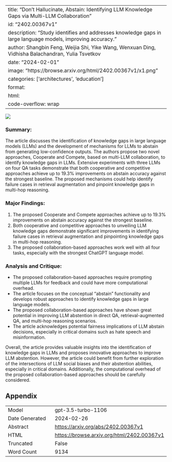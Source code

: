 
---
title: "Don't Hallucinate, Abstain: Identifying LLM Knowledge Gaps via Multi-LLM Collaboration"
id: "2402.00367v1"
description: "Study identifies and addresses knowledge gaps in large language models, improving accuracy."
author: Shangbin Feng, Weijia Shi, Yike Wang, Wenxuan Ding, Vidhisha Balachandran, Yulia Tsvetkov
date: "2024-02-01"
image: "https://browse.arxiv.org/html/2402.00367v1/x1.png"
categories: ['architectures', 'education']
format:
  html:
    code-overflow: wrap
---

![](https://browse.arxiv.org/html/2402.00367v1/x1.png)

### Summary:
The article discusses the identification of knowledge gaps in large language models (LLMs) and the development of mechanisms for LLMs to abstain from generating low-confidence outputs. The authors propose two novel approaches, Cooperate and Compete, based on multi-LLM collaboration, to identify knowledge gaps in LLMs. Extensive experiments with three LLMs on four QA tasks demonstrate that both cooperative and competitive approaches achieve up to 19.3% improvements on abstain accuracy against the strongest baseline. The proposed mechanisms could help identify failure cases in retrieval augmentation and pinpoint knowledge gaps in multi-hop reasoning.

### Major Findings:
1. The proposed Cooperate and Compete approaches achieve up to 19.3% improvements on abstain accuracy against the strongest baseline.
2. Both cooperative and competitive approaches to unveiling LLM knowledge gaps demonstrate significant improvements in identifying failure cases in retrieval augmentation and pinpointing knowledge gaps in multi-hop reasoning.
3. The proposed collaboration-based approaches work well with all four tasks, especially with the strongest ChatGPT language model.

### Analysis and Critique:
- The proposed collaboration-based approaches require prompting multiple LLMs for feedback and could have more computational overhead.
- The article focuses on the conceptual "abstain" functionality and develops robust approaches to identify knowledge gaps in large language models.
- The proposed collaboration-based approaches have shown great potential in improving LLM abstention in direct QA, retrieval-augmented QA, and multi-hop reasoning scenarios.
- The article acknowledges potential fairness implications of LLM abstain decisions, especially in critical domains such as hate speech and misinformation.

Overall, the article provides valuable insights into the identification of knowledge gaps in LLMs and proposes innovative approaches to improve LLM abstention. However, the article could benefit from further exploration of the intersections of LLM social biases and their abstention abilities, especially in critical domains. Additionally, the computational overhead of the proposed collaboration-based approaches should be carefully considered.

## Appendix

|          |          |
|----------|----------|
| Model     | gpt-3.5-turbo-1106       |
| Date Generated     | 2024-02-26       |
| Abstract | [https://arxiv.org/abs/2402.00367v1](https://arxiv.org/abs/2402.00367v1)        |
| HTML     | [https://browse.arxiv.org/html/2402.00367v1](https://browse.arxiv.org/html/2402.00367v1)       |
| Truncated       | False       |
| Word Count       | 9134       |